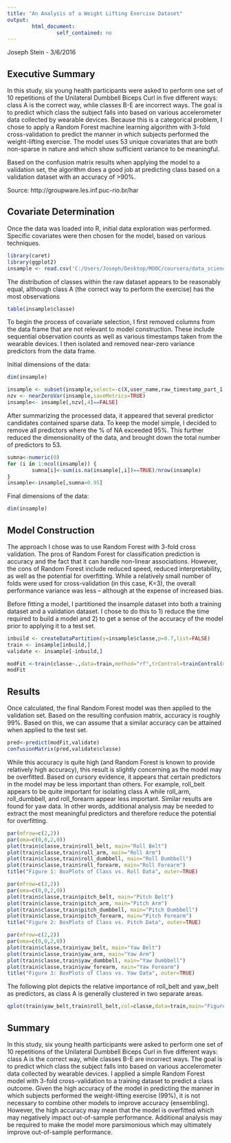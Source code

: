 ```yaml
---
title: "An Analysis of a Weight Lifting Exercise Dataset"
output: 
        html_document:
                self_contained: no
---
```

Joseph Stein - 3/6/2016
  
## Executive Summary  
In this study, six young health participants were asked to perform one set of 10 repetitions of the Unilateral Dumbbell Biceps Curl in five different ways: class A is the correct way, while classes B-E are incorrect ways.  The goal is to predict which class the subject falls into based on various accelerometer data collected by wearable devices.  Because this is a categorical problem, I chose to apply a Random Forest machine learning algorithm with 3-fold cross-validation to predict the manner in which subjects performed the weight-lifting exercise.  The model uses 53 unique covariates that are both non-sparse in nature and which show sufficient variance to be meaningful. 

Based on the confusion matrix results when applying the model to a validation set, the algorithm does a good job at predicting class based on a validation dataset with an accuracy of >90%.    

Source: http://groupware.les.inf.puc-rio.br/har

## Covariate Determination
Once the data was loaded into R, initial data exploration was performed.  Specific covariates were then chosen for the model, based on various techniques.  

```r
library(caret)
library(ggplot2)
insample <- read.csv('C:/Users/Joseph/Desktop/MOOC/coursera/data_science/c8_machine_learning/project/pml-training.csv')
```

The distribution of classes within the raw dataset appears to be reasonably equal, although class A (the correct way to perform the exercise) has the most observations

```r
table(insample$classe)
```

To begin the process of covariate selection, I first removed columns from the data frame that are not relevant to model construction.  These include sequential observation counts as well as various timestamps taken from the wearable devices.  I then isolated and removed near-zero variance predictors from the data frame.

Initial dimensions of the data:

```r
dim(insample)

insample <- subset(insample,select=-c(X,user_name,raw_timestamp_part_1,raw_timestamp_part_2,cvtd_timestamp,new_window,num_window))
nzv <- nearZeroVar(insample,saveMetrics=TRUE)
insample<- insample[,nzv[,4]==FALSE]
```

After summarizing the processed data, it appeared that several predictor candidates contained sparse data.  To keep the model simple, I decided to remove all predictors where the % of NA exceeded 95%.  This further reduced the dimensionality of the data, and brought down the total number of predictors to 53.

```r
sumna<-numeric(0)
for (i in 1:ncol(insample)) {
        sumna[i]<-sum(is.na(insample[,i])==TRUE)/nrow(insample)
}
insample<-insample[,sumna<0.95]
```

Final dimensions of the data:

```r
dim(insample)
```

## Model Construction
The approach I chose was to use Random Forest with 3-fold cross validation.  The pros of Random Forest for classification prediction is accuracy and the fact that it can handle non-linear associations.  However, the cons of Random Forest include reduced speed, reduced interpretability, as well as the potential for overfitting.  While a relatively small number of folds were used for cross-validation (in this case, K=3), the overall performance variance was less -- although at the expense of increased bias.  

Before fitting a model, I partitioned the insample dataset into both a training dataset and a validation dataset.  I chose to do this to 1) reduce the time required to build a model and 2) to get a sense of the accuracy of the model prior to applying it to a test set.  

```r
inbuild <- createDataPartition(y=insample$classe,p=0.7,list=FALSE)
train <- insample[inbuild,]
validate <- insample[-inbuild,]

modFit <-train(classe~.,data=train,method="rf",trControl=trainControl(method="cv",number=3))
modFit
```

## Results
Once calculated, the final Random Forest model was then applied to the validation set.  Based on the resulting confusion matrix, accuracy is roughly 99%.   Based on this, we can assume that a similar accuracy can be attained when applied to the test set.

```r
pred<-predict(modFit,validate)
confusionMatrix(pred,validate$classe)
```

While this accuracy is quite high (and Random Forest is known to provide relatively high accuracy), this result is slightly concerning as the model may be overfitted.  Based on cursory evidence, it appears that certain predictors in the model may be less important than others.  For example, roll_belt appears to be quite important for isolating class A while roll_arm, roll_dumbbell, and roll_forearm appear less important.  Similar results are found for yaw data.  In other words, additional analysis may be needed to extract the most meaningful predictors and therefore reduce the potential for overfitting.  

```r
par(mfrow=c(2,2))
par(oma=c(0,0,2,0))
plot(train$classe,train$roll_belt, main="Roll Belt")
plot(train$classe,train$roll_arm, main="Roll Arm")
plot(train$classe,train$roll_dumbbell, main="Roll Dumbbell")
plot(train$classe,train$roll_forearm, main="Roll Forearm")
title("Figure 1: BoxPlots of Class vs. Roll Data", outer=TRUE)
```

```r
par(mfrow=c(2,2))
par(oma=c(0,0,2,0))
plot(train$classe,train$pitch_belt, main="Pitch Belt")
plot(train$classe,train$pitch_arm, main="Pitch Arm")
plot(train$classe,train$pitch_dumbbell, main="Pitch Dumbbell")
plot(train$classe,train$pitch_forearm, main="Pitch Forearm")
title("Figure 2: BoxPlots of Class vs. Pitch Data", outer=TRUE)
```

```r
par(mfrow=c(2,2))
par(oma=c(0,0,2,0))
plot(train$classe,train$yaw_belt, main="Yaw Belt")
plot(train$classe,train$yaw_arm, main="Yaw Arm")
plot(train$classe,train$yaw_dumbbell, main="Yaw Dumbbell")
plot(train$classe,train$yaw_forearm, main="Yaw Forearm")
title("Figure 3: BoxPlots of Class vs. Yaw Data", outer=TRUE)
```

The following plot depicts the relative importance of roll_belt and yaw_belt as predictors, as class A is generally clustered in two separate areas.

```r
qplot(train$yaw_belt,train$roll_belt,col=classe,data=train,main="Figure 4: Roll Belt Data vs. Yaw Belt Data")
```

## Summary
In this study, six young health participants were asked to perform one set of 10 repetitions of the Unilateral Dumbbell Biceps Curl in five different ways: class A is the correct way, while classes B-E are incorrect ways.  The goal is to predict which class the subject falls into based on various accelerometer data collected by wearable devices.  I applied a simple Random Forest model with 3-fold cross-validation to a training dataset to predict a class outcome.  Given the high accuracy of the model in predicting the manner in which subjects performed the weight-lifting exercise (99%), it is not necessary to combine other models to improve accuracy (ensembling).  However, the high accuracy may mean that the model is overfitted which may negatively impact out-of-sample performance.  Additional analysis may be required to make the model more parsimonious which may ultimately improve out-of-sample performance.
